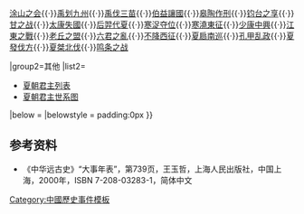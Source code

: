 {{Navbox
|name = 夏朝历史事件
|title = [[夏朝]]历史事件
|state = {{{state|autocollapse}}}
|listclass = hlist

|group1=
|list1 =[[鲧禹治水]]{{·}} [[涂山之会]]{{·}}[[九州 (中国)|禹划九州]]{{·}}[[禹伐三苗]]{{·}}[[伯益|伯益讓國]]{{·}}[[皋陶|皋陶作刑]]{{·}}[[古钧台|钧台之享]]{{·}}[[甘之战]]{{·}}[[太康失國]]{{·}}[[后羿 (夏朝)|后羿代夏]]{{·}}[[寒浞|寒浞夺位]]{{·}}[[寒澆|寒澆東征]]{{·}}[[少康中興]]{{·}}[[杼|江東之戰]]{{·}}[[槐 (夏朝)|老丘之盟]]{{·}}[[六君之亂]]{{·}}[[不降|不降西征]]{{·}}[[扃|夏扃南巡]]{{·}}[[孔甲|孔甲乱政]]{{·}}[[發 (夏朝)|夏發伐方]]{{·}}[[夏桀|夏桀北伐]]{{·}}[[鸣条之战]]

|group2=其他
|list2=
*[[夏朝君主列表]]
*[[夏朝君主世系图]]

|below = {{中國歷史事件|夏朝}}
|belowstyle = padding:0px
}}<noinclude>

== 参考资料 ==
* 《中华远古史》“大事年表”，第739页，王玉哲，上海人民出版社，中国上海，2000年，ISBN 7-208-03283-1，简体中文

[[Category:中國歷史事件模板]]
[[Category:夏朝模板| ]]
[[Category:夏朝历史事件| ]]
</noinclude>